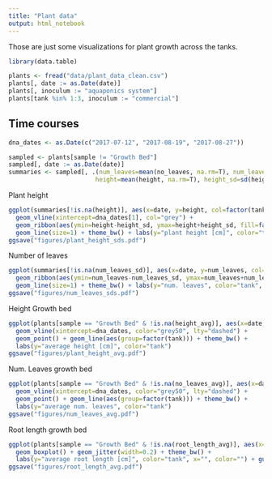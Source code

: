```yaml
---
title: "Plant data"
output: html_notebook
---
```


Those are just some visualizations for plant growth across the tanks. 

```r
library(data.table)

plants <- fread("data/plant_data_clean.csv")
plants[, date := as.Date(date)]
plants[, inoculum := "aquaponics system"]
plants[tank %in% 1:3, inoculum := "commercial"]
```

## Time courses

```r
dna_dates <- as.Date(c("2017-07-12", "2017-08-19", "2017-08-27"))

sampled <- plants[sample != "Growth Bed"]
sampled[, date := as.Date(date)]
summaries <- sampled[, .(num_leaves=mean(no_leaves, na.rm=T), num_leaves_sd=sd(no_leaves, na.rm=T),
                        height=mean(height, na.rm=T), height_sd=sd(height, na.rm=T), inoculum=inoculum[1]), by=c("date", "tank")]
```

Plant height

```r
ggplot(summaries[!is.na(height)], aes(x=date, y=height, col=factor(tank), group=factor(tank))) + 
  geom_vline(xintercept=dna_dates[1], col="grey") +
  geom_ribbon(aes(ymin=height-height_sd, ymax=height+height_sd, fill=factor(tank)), alpha=0.25, col=NA)  + 
  geom_line(size=1) + theme_bw() + labs(y="plant height [cm]", color="tank", fill="tank")
ggsave("figures/plant_height_sds.pdf")
```

Number of leaves

```r
ggplot(summaries[!is.na(num_leaves_sd)], aes(x=date, y=num_leaves, col=factor(tank), group=factor(tank))) + 
  geom_ribbon(aes(ymin=num_leaves-num_leaves_sd, ymax=num_leaves+num_leaves_sd, fill=factor(tank)), alpha=0.25, col=NA)  + 
  geom_line(size=1) + theme_bw() + labs(y="num. leaves", color="tank", fill="tank")
ggsave("figures/num_leaves_sds.pdf")
```

Height Growth bed

```r
ggplot(plants[sample == "Growth Bed" & !is.na(height_avg)], aes(x=date, y=height_avg, col=factor(tank))) + 
  geom_vline(xintercept=dna_dates, color="grey50", lty="dashed") +
  geom_point() + geom_line(aes(group=factor(tank))) + theme_bw() + 
  labs(y="average height [cm]", color="tank")
ggsave("figures/plant_height_avg.pdf")
```

Num. Leaves growth bed

```r
ggplot(plants[sample == "Growth Bed" & !is.na(no_leaves_avg)], aes(x=date, y=no_leaves_avg, col=factor(tank))) + 
  geom_vline(xintercept=dna_dates, color="grey50", lty="dashed") +
  geom_point() + geom_line(aes(group=factor(tank))) + theme_bw() +
  labs(y="average num. leaves", color="tank")
ggsave("figures/num_leaves_avg.pdf")
```

Root length growth bed

```r
ggplot(plants[sample == "Growth Bed" & !is.na(root_length_avg)], aes(x=inoculum, y=root_length_avg, col=inoculum)) +
  geom_boxplot() + geom_jitter(width=0.2) + theme_bw() +
  labs(y="average root length [cm]", color="tank", x="", color="") + guides(color=FALSE) +
ggsave("figures/root_length_avg.pdf")
```